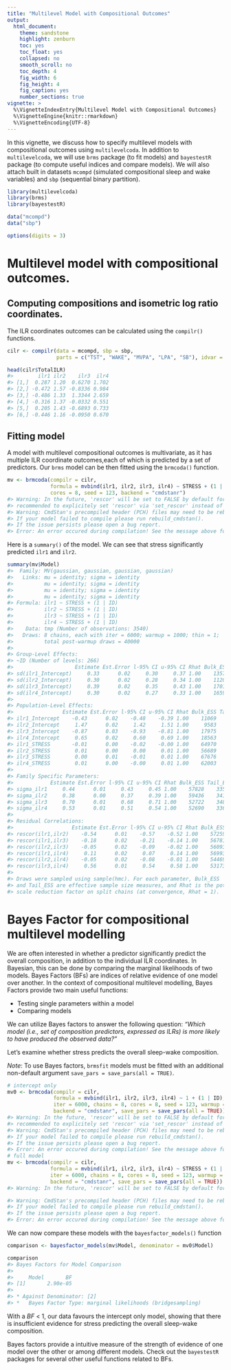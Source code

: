 ```yaml
---
title: "Multilevel Model with Compositional Outcomes"
output: 
  html_document:
    theme: sandstone
    highlight: zenburn
    toc: yes
    toc_float: yes
    collapsed: no
    smooth_scroll: no
    toc_depth: 4
    fig_width: 6
    fig_height: 4
    fig_caption: yes
    number_sections: true
vignette: >
  %\VignetteIndexEntry{Multilevel Model with Compositional Outcomes}
  %\VignetteEngine{knitr::rmarkdown}
  %\VignetteEncoding{UTF-8}
---
```




In this vignette, we discuss how to specify multilevel models with compositional outcomes using `multilevelcoda`. 
In addition to `multilevelcoda`, we will use `brms` package (to fit models) and
`bayestestR` package (to compute useful indices and compare models). 
We will also attach built in datasets `mcompd` (simulated compositional sleep and wake variables) 
and `sbp` (sequential binary partition).


```r
library(multilevelcoda)
library(brms)
library(bayestestR)

data("mcompd") 
data("sbp") 

options(digits = 3)
```

# Multilevel model with compositional outcomes.
## Computing compositions and isometric log ratio coordinates. 
The ILR coordinates outcomes can be calculated using the `compilr()` functions.


```r
cilr <- compilr(data = mcompd, sbp = sbp,
                parts = c("TST", "WAKE", "MVPA", "LPA", "SB"), idvar = "ID")

head(cilr$TotalILR)
#>        ilr1 ilr2    ilr3  ilr4
#> [1,]  0.287 1.20  0.6270 1.702
#> [2,] -0.472 1.57 -0.8336 0.984
#> [3,] -0.486 1.33  1.3344 2.659
#> [4,] -0.316 1.37 -0.0332 0.551
#> [5,]  0.205 1.43 -0.6893 0.733
#> [6,] -0.446 1.16 -0.0950 0.670
```

## Fitting model

A model with multilevel compositional outcomes is multivariate, as it has multiple ILR coordinate outcomes,each of which is predicted by a set of predictors. 
Our `brms` model can be then fitted using the `brmcoda()` function.


```r
mv <- brmcoda(compilr = cilr,
              formula = mvbind(ilr1, ilr2, ilr3, ilr4) ~ STRESS + (1 | ID),
              cores = 8, seed = 123, backend = "cmdstanr")
#> Warning: In the future, 'rescor' will be set to FALSE by default for all models. It is thus
#> recommended to explicitely set 'rescor' via 'set_rescor' instead of using the default.
#> Warning: CmdStan's precompiled header (PCH) files may need to be rebuilt.
#> If your model failed to compile please run rebuild_cmdstan().
#> If the issue persists please open a bug report.
#> Error: An error occured during compilation! See the message above for more information.
```

Here is a `summary()` of the model. 
We can see that stress significantly predicted `ilr1` and `ilr2`. 


```r
summary(mv$Model)
#>  Family: MV(gaussian, gaussian, gaussian, gaussian) 
#>   Links: mu = identity; sigma = identity
#>          mu = identity; sigma = identity
#>          mu = identity; sigma = identity
#>          mu = identity; sigma = identity 
#> Formula: ilr1 ~ STRESS + (1 | ID) 
#>          ilr2 ~ STRESS + (1 | ID) 
#>          ilr3 ~ STRESS + (1 | ID) 
#>          ilr4 ~ STRESS + (1 | ID) 
#>    Data: tmp (Number of observations: 3540) 
#>   Draws: 8 chains, each with iter = 6000; warmup = 1000; thin = 1;
#>          total post-warmup draws = 40000
#> 
#> Group-Level Effects: 
#> ~ID (Number of levels: 266) 
#>                    Estimate Est.Error l-95% CI u-95% CI Rhat Bulk_ESS Tail_ESS
#> sd(ilr1_Intercept)     0.33      0.02     0.30     0.37 1.00    13574    21989
#> sd(ilr2_Intercept)     0.30      0.02     0.28     0.34 1.00    11200    19827
#> sd(ilr3_Intercept)     0.39      0.02     0.35     0.43 1.00    17013    24936
#> sd(ilr4_Intercept)     0.30      0.02     0.27     0.33 1.00    16596    25482
#> 
#> Population-Level Effects: 
#>                Estimate Est.Error l-95% CI u-95% CI Rhat Bulk_ESS Tail_ESS
#> ilr1_Intercept    -0.43      0.02    -0.48    -0.39 1.00    11069    19841
#> ilr2_Intercept     1.47      0.02     1.42     1.51 1.00     9583    18405
#> ilr3_Intercept    -0.87      0.03    -0.93    -0.81 1.00    17975    27392
#> ilr4_Intercept     0.65      0.02     0.60     0.69 1.00    18563    26992
#> ilr1_STRESS       -0.01      0.00    -0.02    -0.00 1.00    64970    35109
#> ilr2_STRESS        0.01      0.00     0.00     0.01 1.00    56689    36287
#> ilr3_STRESS        0.00      0.01    -0.01     0.01 1.00    67676    33111
#> ilr4_STRESS        0.01      0.00    -0.00     0.01 1.00    62003    35093
#> 
#> Family Specific Parameters: 
#>            Estimate Est.Error l-95% CI u-95% CI Rhat Bulk_ESS Tail_ESS
#> sigma_ilr1     0.44      0.01     0.43     0.45 1.00    57828    33519
#> sigma_ilr2     0.38      0.00     0.37     0.39 1.00    59436    34195
#> sigma_ilr3     0.70      0.01     0.68     0.71 1.00    52722    34899
#> sigma_ilr4     0.53      0.01     0.51     0.54 1.00    52690    33648
#> 
#> Residual Correlations: 
#>                   Estimate Est.Error l-95% CI u-95% CI Rhat Bulk_ESS Tail_ESS
#> rescor(ilr1,ilr2)    -0.54      0.01    -0.57    -0.52 1.00    57259    33739
#> rescor(ilr1,ilr3)    -0.18      0.02    -0.21    -0.14 1.00    56781    34166
#> rescor(ilr2,ilr3)    -0.05      0.02    -0.09    -0.02 1.00    56093    32472
#> rescor(ilr1,ilr4)     0.11      0.02     0.07     0.14 1.00    56993    31275
#> rescor(ilr2,ilr4)    -0.05      0.02    -0.08    -0.01 1.00    54469    33148
#> rescor(ilr3,ilr4)     0.56      0.01     0.54     0.58 1.00    53173    34399
#> 
#> Draws were sampled using sample(hmc). For each parameter, Bulk_ESS
#> and Tail_ESS are effective sample size measures, and Rhat is the potential
#> scale reduction factor on split chains (at convergence, Rhat = 1).
```

# Bayes Factor for compositional multilevel modelling

We are often interested in whether a predictor significantly predict the overall composition, in addition to the individual ILR coordinates. 
In Bayesian, this can be done by comparing the marginal likelihoods of two models. 
Bayes Factors (BFs) are indices of relative evidence of one model over another. 
In the context of compositional multilevel modelling, Bayes Factors provide two main useful functions:

- Testing single parameters within a model
- Comparing models 

We can utilize Bayes factors to answer the following question: 
*"Which model (i.e., set of composition predictors, expressed as ILRs) is more likely to have produced the observed data?"*

Let's examine whether stress predicts the overall sleep-wake composition.

*Note*: To use Bayes factors, `brmsfit` models must be fitted with an additional non-default argument
`save_pars = save_pars(all = TRUE)`.


```r
# intercept only
mv0 <- brmcoda(compilr = cilr,
               formula = mvbind(ilr1, ilr2, ilr3, ilr4) ~ 1 + (1 | ID),
               iter = 6000, chains = 8, cores = 8, seed = 123, warmup = 1000,
               backend = "cmdstanr", save_pars = save_pars(all = TRUE))
#> Warning: In the future, 'rescor' will be set to FALSE by default for all models. It is thus
#> recommended to explicitely set 'rescor' via 'set_rescor' instead of using the default.
#> Warning: CmdStan's precompiled header (PCH) files may need to be rebuilt.
#> If your model failed to compile please run rebuild_cmdstan().
#> If the issue persists please open a bug report.
#> Error: An error occured during compilation! See the message above for more information.
# full model
mv <- brmcoda(compilr = cilr,
              formula = mvbind(ilr1, ilr2, ilr3, ilr4) ~ STRESS + (1 | ID),
              iter = 6000, chains = 8, cores = 8, seed = 123, warmup = 1000,
              backend = "cmdstanr", save_pars = save_pars(all = TRUE))
#> Warning: In the future, 'rescor' will be set to FALSE by default for all models. It is thus recommended to explicitely set 'rescor' via 'set_rescor' instead of using the default.

#> Warning: CmdStan's precompiled header (PCH) files may need to be rebuilt.
#> If your model failed to compile please run rebuild_cmdstan().
#> If the issue persists please open a bug report.
#> Error: An error occured during compilation! See the message above for more information.
```

We can now compare these models with the `bayesfactor_models()` function


```r
comparison <- bayesfactor_models(mv$Model, denominator = mv0$Model)
```



```r
comparison
#> Bayes Factors for Model Comparison
#> 
#>     Model       BF
#> [1]       2.90e-05
#> 
#> * Against Denominator: [2]
#> *   Bayes Factor Type: marginal likelihoods (bridgesampling)
```

With a $BF$ < 1, our data favours the intercept only model, showing that there is 
insufficient evidence for stress predicting the overall sleep-wake composition.

Bayes factors provide a intuitive measure of the strength of evidence of one model over the other
or among different models. Check out the `bayestestR` packages for several other useful functions related to BFs.
